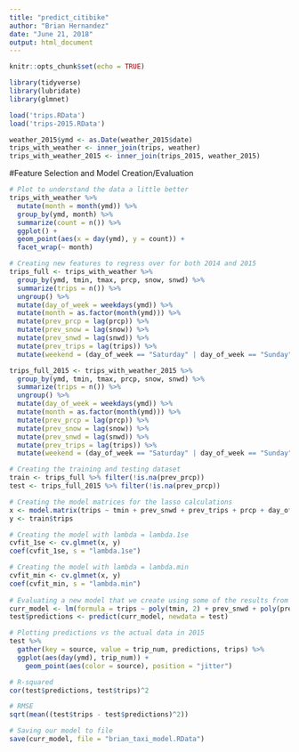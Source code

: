 ```yaml
---
title: "predict_citibike"
author: "Brian Hernandez"
date: "June 21, 2018"
output: html_document
---
```


```r
knitr::opts_chunk$set(echo = TRUE)

library(tidyverse)
library(lubridate)
library(glmnet)

load('trips.RData')
load('trips-2015.RData')

weather_2015$ymd <- as.Date(weather_2015$date)
trips_with_weather <- inner_join(trips, weather)
trips_with_weather_2015 <- inner_join(trips_2015, weather_2015)

```

#Feature Selection and Model Creation/Evaluation

``` r

# Plot to understand the data a little better
trips_with_weather %>%
  mutate(month = month(ymd)) %>%
  group_by(ymd, month) %>%
  summarize(count = n()) %>%
  ggplot() +
  geom_point(aes(x = day(ymd), y = count)) +
  facet_wrap(~ month)

# Creating new features to regress over for both 2014 and 2015
trips_full <- trips_with_weather %>%
  group_by(ymd, tmin, tmax, prcp, snow, snwd) %>%
  summarize(trips = n()) %>%
  ungroup() %>%
  mutate(day_of_week = weekdays(ymd)) %>%
  mutate(month = as.factor(month(ymd))) %>%
  mutate(prev_prcp = lag(prcp)) %>%
  mutate(prev_snow = lag(snow)) %>%
  mutate(prev_snwd = lag(snwd)) %>%
  mutate(prev_trips = lag(trips)) %>%
  mutate(weekend = (day_of_week == "Saturday" | day_of_week == "Sunday"))

trips_full_2015 <- trips_with_weather_2015 %>%
  group_by(ymd, tmin, tmax, prcp, snow, snwd) %>%
  summarize(trips = n()) %>%
  ungroup() %>%
  mutate(day_of_week = weekdays(ymd)) %>%
  mutate(month = as.factor(month(ymd))) %>%
  mutate(prev_prcp = lag(prcp)) %>%
  mutate(prev_snow = lag(snow)) %>%
  mutate(prev_snwd = lag(snwd)) %>%
  mutate(prev_trips = lag(trips)) %>%
  mutate(weekend = (day_of_week == "Saturday" | day_of_week == "Sunday"))

# Creating the training and testing dataset
train <- trips_full %>% filter(!is.na(prev_prcp))
test <- trips_full_2015 %>% filter(!is.na(prev_prcp))

# Creating the model matrices for the lasso calculations
x <- model.matrix(trips ~ tmin + prev_snwd + prev_trips + prcp + day_of_week + prev_snow + snwd, train)
y <- train$trips

# Creating the model with lambda = lambda.1se
cvfit_1se <- cv.glmnet(x, y)
coef(cvfit_1se, s = "lambda.1se")

# Creating the model with lambda = lambda.min
cvfit_min <- cv.glmnet(x, y)
coef(cvfit_min, s = "lambda.min")
  
# Evaluating a new model that we create using some of the results from our LASSO run
curr_model <- lm(formula = trips ~ poly(tmin, 2) + prev_snwd + poly(prev_trips, 2) + prcp + weekend + prev_snow + I(snwd^5) + poly(snwd, 3), data = train)
test$predictions <- predict(curr_model, newdata = test)

# Plotting predictions vs the actual data in 2015
test %>%
  gather(key = source, value = trip_num, predictions, trips) %>%
  ggplot(aes(day(ymd), trip_num)) +
    geom_point(aes(color = source), position = "jitter")

# R-squared
cor(test$predictions, test$trips)^2

# RMSE
sqrt(mean((test$trips - test$predictions)^2))

# Saving our model to file
save(curr_model, file = "brian_taxi_model.RData")

```